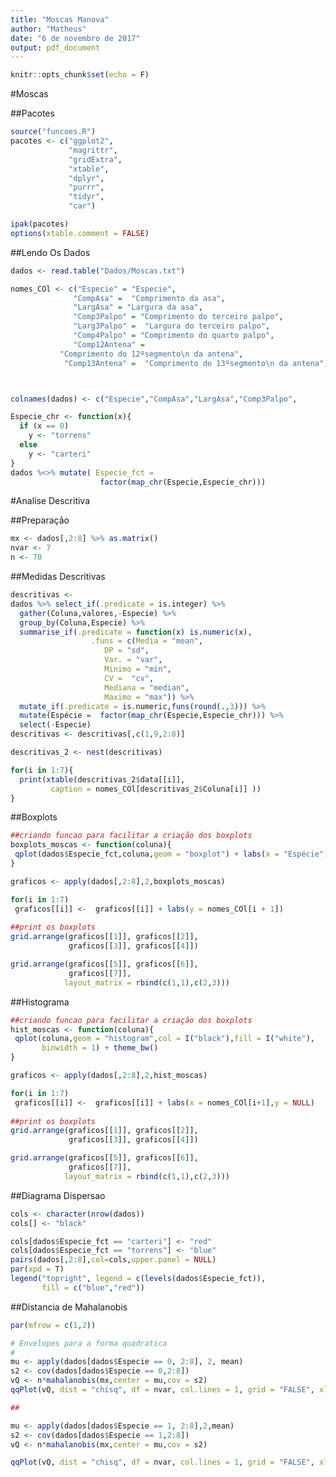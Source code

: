 ```yaml
---
title: "Moscas Manova"
author: "Matheus"
date: "6 de novembro de 2017"
output: pdf_document
---
```


```r
knitr::opts_chunk$set(echo = F)
```

#Moscas

##Pacotes
```r
source("funcoes.R")
pacotes <- c("ggplot2",
             "magrittr",
             "gridExtra",
             "xtable",
             "dplyr",
             "purrr",
             "tidyr",
             "car")

ipak(pacotes)
options(xtable.comment = FALSE)
```
##Lendo Os Dados

```r

dados <- read.table("Dados/Moscas.txt")

nomes_COl <- c("Especie" = "Especie",
              "CompAsa" =  "Comprimento da asa",
              "LargAsa" = "Largura da asa",
              "Comp3Palpo" = "Comprimento do terceiro palpo",
              "Larg3Palpo" =  "Largura do terceiro palpo", 
              "Comp4Palpo" = "Comprimento do quarto palpo",
              "Comp12Antena" = 
           "Comprimento do 12ºsegmento\n da antena",
            "Comp13Antena" =  "Comprimento do 13ºsegmento\n da antena")



colnames(dados) <- c("Especie","CompAsa","LargAsa","Comp3Palpo",          "Larg3Palpo","Comp4Palpo","Comp12Antena","Comp13Antena")

Especie_chr <- function(x){
  if (x == 0)
    y <- "torrens"
  else
    y <- "carteri"
}
dados %<>% mutate( Especie_fct = 
                    factor(map_chr(Especie,Especie_chr)))


```


#Analise Descritiva

##Preparação

```r
mx <- dados[,2:8] %>% as.matrix()
nvar <- 7
n <- 70
```


##Medidas Descritivas

```r
descritivas <- 
dados %>% select_if(.predicate = is.integer) %>% 
  gather(Coluna,valores,-Especie) %>% 
  group_by(Coluna,Especie) %>% 
  summarise_if(.predicate = function(x) is.numeric(x),
                  .funs = c(Media = "mean",
                     DP = "sd",
                     Var. = "var",
                     Minimo = "min",
                     CV =  "cv",
                     Mediana = "median",
                     Maximo = "max")) %>% 
  mutate_if(.predicate = is.numeric,funs(round(.,3))) %>% 
  mutate(Espécie =  factor(map_chr(Especie,Especie_chr))) %>% 
  select(-Especie)
descritivas <- descritivas[,c(1,9,2:8)]

descritivas_2 <- nest(descritivas)

for(i in 1:7){
  print(xtable(descritivas_2$data[[i]], 
         caption = nomes_COl[descritivas_2$Coluna[i]] ))
}

```



\newpage

##Boxplots
```r
##criando funcao para facilitar a criação dos boxplots
boxplots_moscas <- function(coluna){
 qplot(dados$Especie_fct,coluna,geom = "boxplot") + labs(x = "Espécie") + theme_bw()
}

graficos <- apply(dados[,2:8],2,boxplots_moscas)

for(i in 1:7)
 graficos[[i]] <-  graficos[[i]] + labs(y = nomes_COl[i + 1])
  
##print os boxplots
grid.arrange(graficos[[1]], graficos[[2]], 
             graficos[[3]], graficos[[4]])

grid.arrange(graficos[[5]], graficos[[6]], 
             graficos[[7]], 
            layout_matrix = rbind(c(1,1),c(2,3)))


```

##Histograma
```r
##criando funcao para facilitar a criação dos boxplots
hist_moscas <- function(coluna){
 qplot(coluna,geom = "histogram",col = I("black"),fill = I("white"),
       binwidth = 1) + theme_bw() 
}

graficos <- apply(dados[,2:8],2,hist_moscas)

for(i in 1:7)
 graficos[[i]] <-  graficos[[i]] + labs(x = nomes_COl[i+1],y = NULL)
  
##print os boxplots
grid.arrange(graficos[[1]], graficos[[2]], 
             graficos[[3]], graficos[[4]])

grid.arrange(graficos[[5]], graficos[[6]], 
             graficos[[7]], 
            layout_matrix = rbind(c(1,1),c(2,3)))
```

##Diagrama Dispersao


```r
cols <- character(nrow(dados))
cols[] <- "black"

cols[dados$Especie_fct == "carteri"] <- "red"
cols[dados$Especie_fct == "torrens"] <- "blue"
pairs(dados[,2:8],col=cols,upper.panel = NULL)
par(xpd = T)
legend("topright", legend = c(levels(dados$Especie_fct)), 
       fill = c("blue","red"))

```



##Distancia de Mahalanobis


```r
par(mfrow = c(1,2))

# Envelopes para a forma quadratica
#
mu <- apply(dados[dados$Especie == 0, 2:8], 2, mean)
s2 <- cov(dados[dados$Especie == 0,2:8])
vQ <- n*mahalanobis(mx,center = mu,cov = s2)
qqPlot(vQ, dist = "chisq", df = nvar, col.lines = 1, grid = "FALSE", xlab = "quantil da distribuição qui-quadrado", ylab = "quantil da forma quadratica", cex = 1.2, id.cex = 1.2, main = "Torrens")

##

mu <- apply(dados[dados$Especie == 1, 2:8],2,mean)
s2 <- cov(dados[dados$Especie == 1,2:8])
vQ <- n*mahalanobis(mx,center = mu,cov = s2)

qqPlot(vQ, dist = "chisq", df = nvar, col.lines = 1, grid = "FALSE", xlab = "quantil da distribuição qui-quadrado", ylab = "quantil da forma quadratica", cex = 1.2, id.cex = 1.2, main = "Carteri")

```



